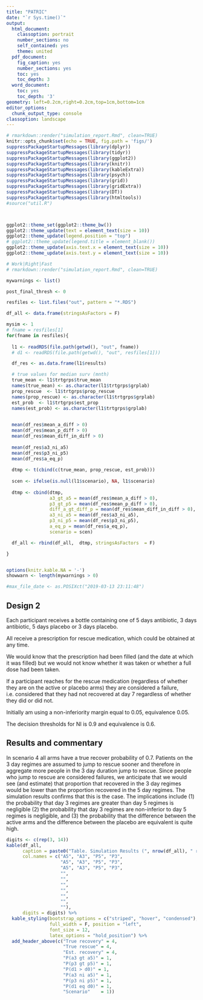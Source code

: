 ```yaml
---
title: "PATRIC"
date: "`r Sys.time()`"
output:
  html_document:
    classoption: portrait
    number_sections: no
    self_contained: yes
    theme: united
  pdf_document:
    fig_caption: yes
    number_sections: yes
    toc: yes
    toc_depth: 3
  word_document:
    toc: yes
    toc_depth: '3'
geometry: left=0.2cm,right=0.2cm,top=1cm,bottom=1cm
editor_options:
  chunk_output_type: console
classoption: landscape
---
```

<style type="text/css">
.main-container {
  max-width: 1800px;
  margin-left: auto;
  margin-right: auto;
}
</style>

```r
# rmarkdown::render("simulation_report.Rmd", clean=TRUE)
knitr::opts_chunk$set(echo = TRUE, fig.path = 'figs/')
suppressPackageStartupMessages(library(dplyr))
suppressPackageStartupMessages(library(tidyr))
suppressPackageStartupMessages(library(ggplot2))
suppressPackageStartupMessages(library(knitr))
suppressPackageStartupMessages(library(kableExtra))
suppressPackageStartupMessages(library(psych))
suppressPackageStartupMessages(library(grid))
suppressPackageStartupMessages(library(gridExtra))
suppressPackageStartupMessages(library(DT))
suppressPackageStartupMessages(library(htmltools))
#source("util.R")



ggplot2::theme_set(ggplot2::theme_bw())
ggplot2::theme_update(text = element_text(size = 10))
ggplot2::theme_update(legend.position = "top")
# ggplot2::theme_update(legend.title = element_blank())
ggplot2::theme_update(axis.text.x = element_text(size = 10))
ggplot2::theme_update(axis.text.y = element_text(size = 10))

# Work|Right|Fast
# rmarkdown::render("simulation_report.Rmd", clean=TRUE)
```


```r
mywarnings <- list()

post_final_thresh <- 0

resfiles <- list.files("out", pattern = "*.RDS")

df_all <- data.frame(stringsAsFactors = F)

mysim <- 1
# fname = resfiles[1]
for(fname in resfiles){
  
  l1 <- readRDS(file.path(getwd(), "out", fname))
  # d1 <- readRDS(file.path(getwd(), "out", resfiles[1]))

  df_res <- as.data.frame(l1$results)

  # true values for median surv (mnth)
  true_mean <- l1$trtgrps$true_mean
  names(true_mean) <- as.character(l1$trtgrps$grplab)
  prop_rescue  <- l1$trtgrps$prop_rescue
  names(prop_rescue) <- as.character(l1$trtgrps$grplab)
  est_prob  <- l1$trtgrps$est_prop
  names(est_prob) <- as.character(l1$trtgrps$grplab)
  

  mean(df_res$mean_a_diff > 0)
  mean(df_res$mean_p_diff > 0)
  mean(df_res$mean_diff_in_diff > 0)
  
  mean(df_res$a3_ni_a5)
  mean(df_res$p3_ni_p5)
  mean(df_res$a_eq_p)
  
  dtmp <- t(cbind(c(true_mean, prop_rescue, est_prob)))
  
  scen <- ifelse(is.null(l1$scenario), NA, l1$scenario)
  
  dtmp <- cbind(dtmp, 
                a3_gt_a5 = mean(df_res$mean_a_diff > 0),
                p3_gt_p5 = mean(df_res$mean_p_diff > 0),
                diff_a_gt_diff_p = mean(df_res$mean_diff_in_diff > 0),
                a3_ni_a5 = mean(df_res$a3_ni_a5),
                p3_ni_p5 = mean(df_res$p3_ni_p5),
                a_eq_p = mean(df_res$a_eq_p),
                scenario = scen)

  df_all <- rbind(df_all,  dtmp, stringsAsFactors  = F)

}


options(knitr.kable.NA = '-')
showwarn <- length(mywarnings > 0)

#max_file_date <- as.POSIXct("2019-03-13 23:11:48")

```

## Design 2

Each participant receives a bottle containing one of 5 days antibiotic, 3 days antibiotic, 5 days placebo or 3 days placebo. 

All receive a prescription for rescue medication, which could be obtained at any time. 

We would know that the prescription had been filled (and the date at which it was filled) but we would not know whether it was taken or whether a full dose had been taken.

If a participant reaches for the rescue medication (regardless of whether they are on the active or placebo arms) they are considered a failure, i.e. considered that they had not recovered at day 7 regardless of whether they did or did not.

Initially am using a non-inferiority margin equal to 0.05, equivalence 0.05. 

The decision thresholds for NI is 0.9 and equivalence is 0.6.


## Results and commentary

In scenario 4 all arms have a true recover probability of 0.7. Patients on the 3 day regimes are assumed to jump to rescue sooner and therefore in aggregate more people in the 3 day duration jump to rescue. Since people who jump to rescue are considered failures, we anticipate that we would see (and estimate) that proportion that recovered in the 3 day regimes would be lower than the proportion recovered in the 5 day regimes. The simulation results confirms that this is the case. The implications include (1) the probability that day 3 regimes are greater than day 5 regimes is negligible (2) the probability that day 3 regimes are non-inferior to day 5 regimes is negligible, and (3) the probability that the difference between the active arms and the difference between the placebo are equivalent is quite high.


```r
digits <- c(rep(3, 14))
kable(df_all,
      caption = paste0("Table. Simulation Results (", nrow(df_all), " rows)"),
      col.names = c("A5", "A3", "P5", "P3", 
                    "A5", "A3", "P5", "P3", 
                    "A5", "A3", "P5", "P3", 
                    "",
                    "",    
                    "",
                    "",
                    "",
                    "",
                    ""),
      digits = digits) %>%
  kable_styling(bootstrap_options = c("striped", "hover", "condensed"),
                full_width = F, position = "left",
                font_size = 12,
                latex_options = "hold_position") %>%
  add_header_above(c("True recovery" = 4, 
                     "True rescue" = 4, 
                     "Est. recovery" = 4, 
                     "P(a3 gt a5)" = 1, 
                     "P(p3 gt p5)" = 1, 
                     "P(d1 > d0)" = 1, 
                     "P(a3 ni a5)" = 1,
                     "P(p3 ni p5)" = 1,
                     "P(d1 eq d0)" = 1,
                     "Scenario"    = 1))
```











